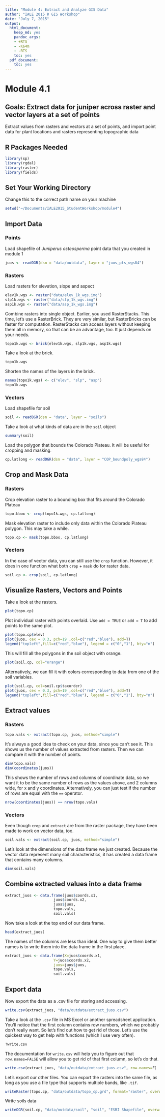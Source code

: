```yaml
---  
title: "Module 4: Extract and Analyze GIS Data"  
author: "IALE 2015 R GIS Workshop"	
date: "July 7, 2015"	
output:
  html_document:
    keep_md: yes
    pandoc_args:
    - +RTS
    - -K64m
    - -RTS
    toc: yes
  pdf_document:
    toc: yes
---	
```


# Module 4.1
## Goals: Extract data for juniper across raster and vector layers at a set of points
Extract values from rasters and vectors at a set of points, and import point data for plant locations and rasters representing topographic data

## R Packages Needed  
```r
library(sp)	
library(rgdal)	
library(raster)
library(fields)
```	
	
## Set Your Working Directory	
Change this to the correct path name on your machine	
```r
setwd("~/Documents/IALE2015_StudentWorkshop/module4")
```

## Import Data
### Points
Load shapefile of *Juniperus osteosperma* point data that you created in module 1
```r
juos <- readOGR(dsn = "data/outdata", layer = "juos_pts_wgs84")  
```

### Rasters
Load rasters for elevation, slope and aspect
```r
elev1k.wgs <- raster("data/elev_1k_wgs.img")
slp1k.wgs <- raster("data/slp_1k_wgs.img")
asp1k.wgs <- raster("data/asp_1k_wgs.img")
```

Combine rasters into single object. Earlier, you used RasterStacks. This time, let's use a RasterBrick. They are very similar, but RasterBricks can be faster for computation. RasterStacks can access layers without keeping them all in memory, so that can be an advantage, too. It just depends on your needs.
```r
topo1k.wgs <- brick(elev1k.wgs, slp1k.wgs, asp1k.wgs)
```

Take a look at the brick.
```r
topo1k.wgs
```

Shorten the names of the layers in the brick.
```r
names(topo1k.wgs) <- c("elev", "slp", "asp")
topo1k.wgs
```

### Vectors
Load shapefile for soil
```r
soil <- readOGR(dsn = "data", layer = "soils")
```

Take a look at what kinds of data are in the `soil` object
```r
summary(soil)
```

Load the polygon that bounds the Colorado Plateau. It will be useful for cropping and masking.
```r
cp.latlong <- readOGR(dsn = "data", layer = "COP_boundpoly_wgs84")
```

## Crop and Mask Data
### Rasters
Crop elevation raster to a bounding box that fits around the Colorado Plateau
```r
topo.bbox <- crop(topo1k.wgs, cp.latlong)
```

Mask elevation raster to include only data within the Colorado Plateau polygon. This may take a while.
```r
topo.cp <- mask(topo.bbox, cp.latlong)
```

### Vectors
In the case of vector data, you can still use the `crop` function. However, it does in one function what both `crop` + `mask` do for raster data.
```r
soil.cp <- crop(soil, cp.latlong)
```

## Visualize Rasters, Vectors and Points
Take a look at the rasters.
```r
plot(topo.cp)
```

Plot individual raster with points overlaid. Use `add = TRUE` or `add = T` to add points to the same plot.
```r
plot(topo.cp$elev)
plot(juos, cex = 0.3, pch=19 ,col=c("red","blue"), add=T)
legend("topleft",fill=c("red","blue"), legend = c("0","1"), bty="n")
```

This will fill all the polygons in the soil object with orange.
```r
plot(soil.cp, col="orange")
```

Alternatively, we can fill it with colors corresponding to data from one of the soil variables.
```r
plot(soil.cp, col=soil.cp$taxorder)
plot(juos, cex = 0.3, pch=19 ,col=c("red","blue"), add=T)
legend("topleft",fill=c("red","blue"), legend = c("0","1"), bty="n")
```

## Extract values
### Rasters
```r
topo.vals <- extract(topo.cp, juos, method="simple")
```

It's always a good idea to check on your data, since you can't see it. This shows us the number of values extracted from rasters. Then we can compare it with the number of points.
```r
dim(topo.vals)
dim(coordinates(juos))
```

This shows the number of rows and columns of coordinate data, so we want it to be the same number of rows as the values above, and 2 columns wide, for x and y coordinates. Alternatively, you can just test if the number of rows are equal with the `==` operator.
```r
nrow(coordinates(juos)) == nrow(topo.vals)
```

### Vectors
Even though `crop` and `extract` are from the raster package, they have been made to work on vector data, too.
```r
soil.vals <- extract(soil.cp, juos, method="simple")
```

Let's look at the dimensions of the data frame we just created. Because the vector data represent many soil characteristics, it has created a data frame that contains many columns.
```r
dim(soil.vals)
```

## Combine extracted values into a data frame
```r
extract_juos <- data.frame(juos$coords.x1, 
                      juos$coords.x2, 
                      juos$juos, 
                      topo.vals,
                      soil.vals)
```

Now take a look at the top end of our data frame.
```r
head(extract_juos)
```

The names of the columns are less than ideal. One way to give them better names is to write them into the data frame in the first place.
```r
extract_juos <- data.frame(X=juos$coords.x1, 
                      Y=juos$coords.x2, 
                      juos=juos$juos, 
                      topo.vals,
                      soil.vals)
```

## Export data
Now export the data as a .csv file for storing and accessing.
```r
write.csv(extract_juos, "data/outdata/extract_juos.csv")
```

Take a look at the `.csv` file in MS Excel or another spreadsheet application. You'll notice that the first column contains row numbers, which we probably don't really want. So let's find out how to get rid of those. Let's use the quickest way to get help with functions (which I use very often).
```r
?write.csv
```

The documentation for `write.csv` will help you to figure out that `row.names=FALSE` will allow you to get rid of that first column, so let's do that.
```r
write.csv(extract_juos, "data/outdata/extract_juos.csv", row.names=F)
```

Let's export our other files. You can export the rasters into the same file, as long as you use
a file type that supports multiple bands, like `.tif`. 
```r
writeRaster(topo.cp, "data/outdata/topo_cp.grd", format="raster", overwrite=T)
```

Write soils data
```r
writeOGR(soil.cp, "data/outdata/soil", "soil", "ESRI Shapefile", overwrite=T)
```
